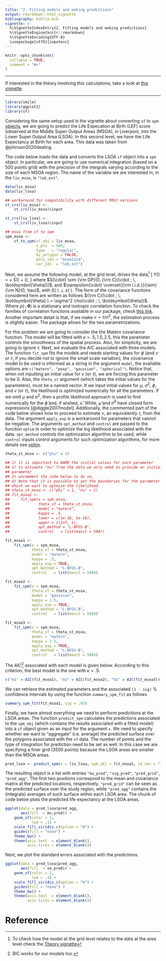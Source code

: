 ```yaml
---
title: "2. Fitting models and making predictions"
output: rmarkdown::html_vignette
bibliography: biblio.bib
vignette: >
  %\VignetteIndexEntry{2. Fitting models and making predictions}
  %\VignetteEngine{knitr::rmarkdown}
  %\VignetteEncoding{UTF-8}
  \usepackage[utf8]{inputenc}
---
```


```r
knitr::opts_chunk$set(
  collapse = TRUE,
  comment = "#>"
)
```

---

If interested in the theory involving this calculations, take a look at [this
vignette](https://lcgodoy.me/smile/articles/theory.html).

---

```r
library(smile)
library(ggplot2)
library(sf)
```

Considering the same setup used in the vignette about converting `sf` to `spm`
[objects](https://lcgodoy.me/smile/articles/sf-to-spm.html), we are going to
predict the Life Expecation at Birth (LEF) score (observed at the Middle Super
Output Areas (MSOA), in Liverpool, into the Lower Super Output Area (LSOA). In
this second level, we have the Life Expectancy at Birth for each area. This data
was taken from @johnson2020dealing.

The code below loads the data and converts the LSOA `sf` object into a `spm`
object. In particular, we are going to use numerical integration (based on a 500
points grid) with the precision of the integrals varying according to the size
of each MSOA region. The name of the variable we are interested in, in the
`liv_msoa`, is `"leb_est"`.
```R
data(liv_msoa)
data(liv_lsoa)

## workaround for compatibility with different PROJ versions
st_crs(liv_msoa) <-
    st_crs(liv_msoa)$input

st_crs(liv_lsoa) <-
    st_crs(liv_lsoa)$input

## msoa from sf to spm
spm_msoa <-
    sf_to_spm(sf_obj = liv_msoa,
              n_pts  = 500,
              type   = "regular",
              by_polygon = FALSE,
              poly_ids = "msoa11cd",
              var_ids  = "leb_est")
```

Next, we assume the following model, at the grid level, drives the data^[To
check how the model at the grid level relates to the data at the area level
check the [Theory vignette](https://lcgodoy.me/smile/articles/theory.html)] 
\[
	Y(\mathbf{s}) = \mu + S(\mathbf{s}) + \varepsilon(\mathbf{s}), 
\] 
where $S(\cdot) \sim {\rm GP}(0, {\rm C}(\cdot ; \, \boldsymbol{\theta}))$, and
$\varepsilon(\cdot) \overset{{\rm i.i.d.}}{\sim} {\rm N}(0, \tau)$, with
$S(\cdot) \perp \varepsilon(\cdot)$. The form of the covariance functions
considered here are written as follows ${\rm C}(\cdot ; \, \boldsymbol{\theta} )
= \sigma^2 \rho(\cdot ; \, \boldsymbol{\theta})$. Where $\rho(\cdot ; \,
\boldsymbol{\theta})$ is a stationary and isotropic correlation function. To
check the families of correlation functions available in our package, check
[this link](https://lcgodoy.me/smile/articles/sp-cov-functions.html). Another
important detail is that, if we make $\nu = \tau / \sigma^2$, the estimation
process is slightly easier. The package allows for the two parametrizations.

For this problem we are going to consider the the Matérn covariance
function. The model will be fitted with $\kappa = .5, 1.5, 2.5$, this the
parameter controls the smoothness of the spatial process. Also, for simplicity,
we are going to ignore $\tau$. Next, we evaluate the AIC associated with three
models. The function `fit_spm` fits the models and needs starting values for
$\phi$ (and $\nu$ or $\tau$, if you decide not to ignore the small scale
variation), the covariance model to be used is informed as a string in the
argument `model`, the available options are `c("matern", "pexp", "gaussian",
"spherical")`. Notice that, when not inputting an initial value for $\nu$ (or
$\tau$), we are forcing this parameter to be 0. Also, the `theta_st` argument
(which takes the initial values for the parameters), must be a named vector.  If
we input initial values for $\mu$, $\sigma^2$, $\phi$, and $\nu$ (or $\tau$),
the likelihood is optimized numerically for all the parameters. If we omit $\mu$
and $\sigma^2$, then a profile likelihood approach is used to find numerically
for the $\hat{\phi}$ and, if wished, $\hat{\nu}$. While, $\hat{\mu}$ and
$\hat{\sigma}^2$ have closed form expressions [@diggle2007model].  Additionally,
the commented part of the code below shows how to proceed to estimate $\nu$, an
equivalently $\tau$, from the data. The argument `apply_exp` is a workaround for
parameters that cannot be negative. The arguments `opt_method` and `control` are
passed to the function `optim` in order to optimize the log likelihood
associated with the data. `opt_method` controls the optimization algorithm to be
used, while `control` inputs control arguments for such optimization algorithms,
for more details see
[optim](https://stat.ethz.ch/R-manual/R-devel/library/stats/html/optim.html).
```R
theta_st_msoa <- c("phi" = 1)

## 1) it is important to NAME the initial values for each parameter
## 2) to estimate "nu" from the data we only need to provide an initial value for such
## parameter
## 3) uncomment the code below to do so.
## 4) Note that it is possible to set the boundaries for the parameter space on
## which we want to optmize the likelihood.
## theta_st_msoa <- c("phi" = 1, "nu" = 1)
## fit_msoa1 <-
##     fit_spm(x = spm_msoa,
##             theta_st = theta_st_msoa,
##             model = "matern",
##             kappa = .5,
##             lower = c(1e-16, 1e-16),
##             upper = c(Inf, 1),
##             opt_method = "L-BFGS-B",
##             control   = list(maxit = 500))

fit_msoa1 <-
    fit_spm(x = spm_msoa,
            theta_st = theta_st_msoa,
            model = "matern",
            kappa = .5,
            apply_exp = TRUE,
            opt_method = "L-BFGS-B",
            control   = list(maxit = 500))

fit_msoa2 <-
    fit_spm(x = spm_msoa,
            theta_st = theta_st_msoa,
            model = "gaussian",
            kappa = 1.5,
            apply_exp = TRUE,
            opt_method = "L-BFGS-B",
            control   = list(maxit = 500))

fit_msoa3 <-
    fit_spm(x = spm_msoa,
            theta_st = theta_st_msoa,
            model = "matern",
            kappa = 2.5,
            apply_exp = TRUE,
            opt_method = "L-BFGS-B",
            control   = list(maxit = 500))
```
The AIC^[BIC works for our models too.] associated with each model is given
below. According to this criterion, the best model is the one with $\kappa =
.5$.
```r
c("m1" = AIC(fit_msoa1), "m2" = AIC(fit_msoa2), "m3" = AIC(fit_msoa3))
```
We can retrieve the estimated parameters and the associated `(1 - sig)` %
confidence intervals by using the function `summary_spm_fit` as follows
```R
summary_spm_fit(fit_msoa1, sig = .05)
```
Finally, we have almost everything we need to perform predictions at the LSOA
areas. The function `predict_spm` calculates the predictions associated to the
`spm_obj` (which contains the results associated with a fitted model) into a
`sf` object given as an input for the argument `x`. We need to specify whether
we want to "aggregate" (i.e. average) the predicted surface over the polygons
associated with the `sf` data. The number of points and the type of integration
for prediction need to be set as well. In this case we are specifying a finer
grid (3500 points) because the LSOA areas are smaller than the MSOA areas.
```R
pred_lsoa <- predict_spm(x = liv_lsoa, spm_obj = fit_msoa1, id_var = "lsoa11cd")
```
The resulting object is a list with entries `"mu_pred"`, `"sig_pred"`,
`"pred_grid"`, `"pred_agg"`. The first two positions correspond to the mean and
covariance matrix at the predicted locations, respectively. `"pred_grid"` can be
seen as the predicted surface over the study region, while `"pred_agg"` contains
the (integrals) averages of such surface within each LSOA area. The chunk of
code below plots the predicted life expectancy at the LSOA areas.
```R
ggplot(data = pred_lsoa$pred_agg,
       aes(fill  = mu_pred)) +
    geom_sf(color = 1,
            lwd = .1) +
    scale_fill_viridis_c(option = "H") +
    guides(fill = "none") +
    theme_bw() +
    theme(axis.text  = element_blank(),
          axis.ticks = element_blank())
```

Next, we plot the standard errors associated with the predictions.
```R
ggplot(data = pred_lsoa$pred_agg,
       aes(fill  = se_pred)) +
    geom_sf(color = 1,
            lwd = .1) +
    scale_fill_viridis_c(option = "H") +
    guides(fill = "none") +
    theme_bw() +
    theme(axis.text  = element_blank(),
          axis.ticks = element_blank())
```

# Reference
